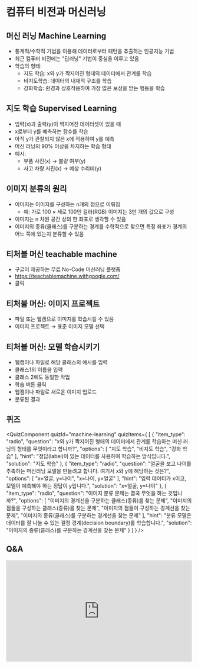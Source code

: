 # 컴퓨터 비전과 머신러닝

## 머신 러닝 Machine Learning
*   통계적/수학적 기법을 이용해 데이터로부터 패턴을 추출하는 인공지능 기법
*   최근 컴퓨터 비전에는 "딥러닝" 기법이 중심을 이루고 있음
*   학습의 형태:
    *   지도 학습: x와 y가 짝지어진 형태의 데이터에서 관계를 학습
    *   비지도학습: 데이터의 내재적 구조를 학습
    *   강화학습: 환경과 상호작용하여 가장 많은 보상을 받는 행동을 학습

## 지도 학습 Supervised Learning
*   입력(x)과 출력(y)이 짝지어진 데이터셋이 있을 때
*   x로부터 y를 예측하는 함수를 학습
*   아직 y가 관찰되지 않은 x에 적용하여 y를 예측
*   머신 러닝의 90% 이상을 차지하는 학습 형태
*   예시:
    *   부품 사진(x) → 불량 여부(y)
    *   사고 차량 사진(x) → 예상 수리비(y)

## 이미지 분류의 원리
* 이미지는 이미지를 구성하는 n개의 점으로 이뤄짐
    * 예: 가로 100 &times; 세로 100인 컬러(RGB) 이미지는 3만 개의 값으로 구성
* 이미지는 n 차원 공간 상의 한 좌표로 생각할 수 있음
* 이미지의 종류(클래스)를 구분하는 경계를 수학적으로 찾으면 특정 좌표가 경계의 어느 쪽에 있는지 분류할 수 있음


## 티처블 머신 teachable machine
*   구글이 제공하는 무료 No-Code 머신러닝 플랫폼
*   https://teachablemachine.withgoogle.com/
*   클릭

## 티처블 머신: 이미지 프로젝트
*   파일 또는 웹캠으로 이미지를 학습시킬 수 있음
*   이미지 프로젝트 → 표준 이미지 모델 선택

## 티처블 머신: 모델 학습시키기
*   웹캠이나 파일로 해당 클래스의 예시를 입력
*   클래스1의 이름을 입력
*   클래스 2에도 동일한 작업
*   학습 버튼 클릭
*   웹캠이나 파일로 새로운 이미지 업로드
*   분류된 결과


## 퀴즈


<QuizComponent quizId="machine-learning" quizItems={
    [
    {
        "item_type": "radio",
        "question": "x와 y가 짝지어진 형태의 데이터에서 관계를 학습하는 머신 러닝의 형태를 무엇이라고 합니까?",
        "options": [
            "지도 학습",
            "비지도 학습",
            "강화 학습"
        ],
        "hint": "정답(label)이 있는 데이터를 사용하여 학습하는 방식입니다.",
        "solution": "지도 학습"
    },
    {
        "item_type": "radio",
        "question": "얼굴을 보고 나이를 추측하는 머신러닝 모델을 만들려고 합니다. 여기서 x와 y에 해당하는 것은?",
        "options": [
            "x=얼굴, y=나이",
            "x=나이, y=얼굴"
        ],
        "hint": "입력 데이터가 x이고, 모델이 예측해야 하는 정답이 y입니다.",
        "solution": "x=얼굴, y=나이"
    },
    {
        "item_type": "radio",
        "question": "이미지 분류 문제는 결국 무엇을 하는 것입니까?",
        "options": [
            "이미지의 경계선을 구분하는 클래스(종류)를 찾는 문제",
            "이미지의 점들을 구성하는 클래스(종류)를 찾는 문제",
            "이미지의 점들이 구성하는 경계선을 찾는 문제",
            "이미지의 종류(클래스)를 구분하는 경계선을 찾는 문제"
        ],
        "hint": "분류 모델은 데이터를 잘 나눌 수 있는 결정 경계(decision boundary)를 학습합니다.",
        "solution": "이미지의 종류(클래스)를 구분하는 경계선을 찾는 문제"
    }
    ]
} />


## Q&A
<iframe src="https://tally.so/embed/wbOOKg?alignLeft=1&hideTitle=1&transparentBackground=1&dynamicHeight=0" loading="lazy" width="100%" height="274" frameborder="0" marginheight="0" marginwidth="0" title="Q&A"></iframe>